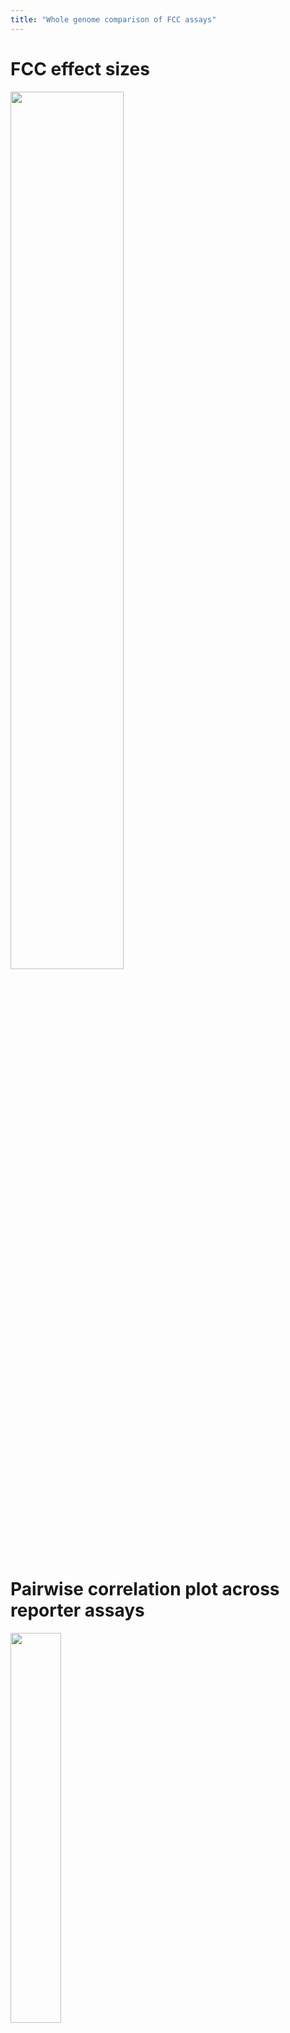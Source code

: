 ```yaml
---
title: "Whole genome comparison of FCC assays"
---
```


# FCC effect sizes

![](/figure/22_region_coverage_fcc_score/fig.region_coverage_fcc.scatter_hex.zscore.grid.starrmpra.crispri.png){ width=60% }

# Pairwise correlation plot across reporter assays

![](/figure/22_region_coverage_fcc_score/fig.region_coverage_fcc.scatter_hex.zscore.grid.png){ width=40% }

![](/figure/22_region_coverage_fcc_score/fig.region_coverage_fcc.summary.starrmpracrispri.png){ width=40% }

![](/figure/22_region_coverage_fcc_score/fig.region_coverage_fcc.summary.starrmpra.png){ width=40% }

# Summarize STARR/MPRA/CRISPRi across all regions

fig.region_coverage_fcc.fcc_starrmpracrispri.ranknorm.overlap.png

fig.region_coverage_fcc.fcc_starrmpracrispri.ranknorm.png
